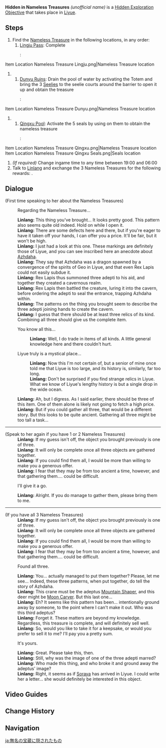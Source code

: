 {{Hidden Exploration Objectives Infobox
|image      = Item Box.png
|type       = Unordered
|req        = [[And This Treasure Goes To...]]
|region     = Liyue
|characters = Linlang;Paimon;Traveler
}}
'''Hidden in Nameless Treasures''' ''(unofficial name)'' is a [[Hidden Exploration Objective]] that takes place in [[Liyue]].

==Steps==
# Find the [[Nameless Treasure]] in the following locations, in any order:
## [[Lingju Pass]]: Complete {{Quest|And This Treasure Goes To...}}
##: <gallery>
Item Location Nameless Treasure Lingju.png|Nameless Treasure location
</gallery>
## [[Dunyu Ruins]]: Drain the pool of water by activating the {{Geo}} Totem and bring the 3 [[Seelies]] to the seelie courts around the barrier to open it up and obtain the treasure
##: <gallery>
Item Location Nameless Treasure Dunyu.png|Nameless Treasure location
</gallery>
## [[Qingxu Pool]]: Activate the 5 seals by using {{Geo}} on them to obtain the nameless treasure
##: <gallery>
Item Location Nameless Treasure Qingxu.png|Nameless Treasure location
Item Location Nameless Treasure Qingxu Seals.png|Seals location
</gallery>
# ''(If required)'' Change ingame time to any time between 19:00 and 06:00
# Talk to [[Linlang]] and exchange the 3 Nameless Treasures for the following rewards: {{Item List|Mora*100,000;Adventure EXP*350;Primogem*40|mode=sent}}.

==Dialogue==
{{Dialogue Start}}
;(First time speaking to her about the Nameless Treasures)
:{{DIcon}} Regarding the Nameless Treasure...
:'''Linlang:''' This thing you've brought... It looks pretty good. This pattern also seems quite old indeed. Hold on while I open it.
:'''Linlang:''' There are some defects here and there, but if you're eager to have it taken off your hands, I can offer you a price. It'll be fair, but it won't be high.
:'''Linlang:''' I just had a look at this one. These markings are definitely those of Liyue, and you can see inscribed here an anecdote about [[Azhdaha]].
:'''Linlang:''' They say that Azhdaha was a dragon spawned by a convergence of the spirits of Geo in Liyue, and that even Rex Lapis could not easily subdue it.
:'''Linlang:''' Rex Lapis thus summoned three adepti to his aid, and together they created a cavernous realm.
:'''Linlang:''' Rex Lapis then battled the creature, luring it into the cavern, before ordering the adepti to seal the entrance, trapping Azhdaha within.
:'''Linlang:''' The patterns on the thing you brought seem to describe the three adepti joining hands to create the cavern.
:'''Linlang:''' I guess that there should be at least three relics of its kind. Combining all three should give us the complete item.
:{{DIcon}} You know all this...
::'''Linlang:''' Well, I do trade in items of all kinds. A little general knowledge here and there couldn't hurt.
:{{DIcon}} Liyue truly is a mystical place...
::'''Linlang:''' Now this I'm not certain of, but a senior of mine once told me that Liyue is too large, and its history is, similarly, far too long.
::'''Linlang:''' Don't be surprised if you find strange relics in Liyue. What we know of Liyue's lengthy history is but a single drop in the wide ocean.
:'''Linlang:''' Ah, but I digress. As I said earlier, there should be three of this item. One of them alone is likely not going to fetch a high price.
:'''Linlang:''' But if you could gather all three, that would be a different story. But this looks to be quite ancient. Gathering all three might be too tall a task...

----
;(Speak to her again if you have 1 or 2 Nameless Treasures)
:'''Linlang:''' If my guess isn't off, the object you brought previously is one of three.
:'''Linlang:''' It will only be complete once all three objects are gathered together.
:'''Linlang:''' If you could find them all, I would be more than willing to make you a generous offer.
:'''Linlang:''' I fear that they may be from too ancient a time, however, and that gathering them.... could be difficult.
:{{DIcon}} I'll give it a go.
:'''Linlang:''' Alright. If you do manage to gather them, please bring them to me.

----
;(If you have all 3 Nameless Treasures)
:'''Linlang:''' If my guess isn't off, the object you brought previously is one of three.
:'''Linlang:''' It will only be complete once all three objects are gathered together.
:'''Linlang:''' If you could find them all, I would be more than willing to make you a generous offer.
:'''Linlang:''' I fear that they may be from too ancient a time, however, and that gathering them.... could be difficult.
:{{DIcon}} Found all three.
:'''Linlang:''' You... actually managed to put them together? Please, let me see... Indeed, these three patterns, when put together, do tell the story of Azhdaha.
:'''Linlang:''' This crane must be the adeptus [[Mountain Shaper]], and this deer might be [[Moon Carver]]. But this last one...
:'''Linlang:''' Eh? It seems like this pattern has been... intentionally ground away by someone, to the point where I can't make it out. Who was this third adeptus? <!--Probably Cloud Retainer? Don't want to assume and get it wrong, I need more context on Azhdaha, but if anyone knows, please feel free to change this and link it to Cloud Retainer's page.-->
:'''Linlang:''' Forget it. These matters are beyond my knowledge. Regardless, this treasure is complete, and will definitely sell well.
:'''Linlang:''' So, would you like to take it for a keepsake, or would you prefer to sell it to me? I'll pay you a pretty sum.
:{{DIcon}} It's yours. <!--No dialogue choices other than this one.-->
:'''Linlang:''' Great. Please take this, then.
:'''Linlang:''' Still, why was the image of one of the three adepti marred?
:'''Linlang:''' Who made this thing, and who broke it and ground away the adeptus' image?
:'''Linlang:''' Right, it seems as if [[Soraya]] has arrived in Liyue. I could write her a letter... she would definitely be interested in this object.
{{Dialogue End}}

==Video Guides==
{{EVT
|video1   = https://youtu.be/Zq-rTRvgJh4
|caption1 = Full Guide
}}

==Change History==
{{Change History|1.0}}

==Navigation==
{{Hidden Exploration Objective Navbox|Unordered}}

[[ja:無名の宝蔵に隠されたもの]]